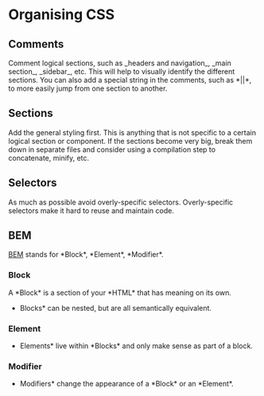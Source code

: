= Organising CSS =



== Comments ==

Comment logical sections, such as _headers and navigation_, _main section_, _sidebar_, etc.
This will help to visually identify the different sections.
You can also add a special string in the comments, such as *||*, to more easily jump from one section to another.


== Sections ==

Add the general styling first. This is anything that is not specific to a certain logical section or component. 
If the sections become very big, break them down in separate files and consider using a compilation step to concatenate, minify, etc.


== Selectors ==

As much as possible avoid overly-specific selectors. 
Overly-specific selectors make it hard to reuse and maintain code.


== BEM ==

[[https://getbem.com/|BEM]] stands for *Block*, *Element*, *Modifier*.

=== Block ===
A *Block* is a section of your *HTML* that has meaning on its own. 
*Blocks* can be nested, but are all semantically equivalent. 

{{{html
 <div class="block">...</div>
}}}

=== Element ===
*Elements* live within *Blocks* and only make sense as part of a block. 

{{{html
 <div class="block">
    <div class="block__element"></div>
 </div>
}}}

=== Modifier ===
*Modifiers* change the appearance of a *Block* or an *Element*.

{{{html
 <div class="block">
    <div class="block__element block__element--highlighted"></div>
 </div>
}}}



